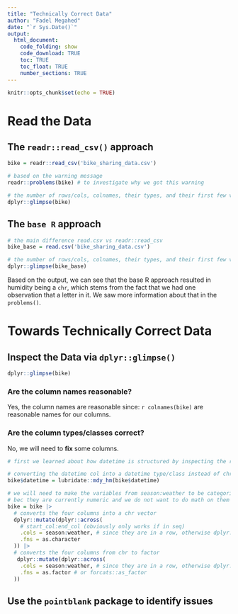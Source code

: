 ```yaml
---
title: "Technically Correct Data"
author: "Fadel Megahed"
date: "`r Sys.Date()`"
output: 
  html_document:
    code_folding: show
    code_download: TRUE
    toc: TRUE
    toc_float: TRUE
    number_sections: TRUE
---
```


```r
knitr::opts_chunk$set(echo = TRUE)
```

# Read the Data

## The `readr::read_csv()` approach

```r
bike = readr::read_csv('bike_sharing_data.csv')

# based on the warning message
readr::problems(bike) # to investigate why we got this warning

# the number of rows/cols, colnames, their types, and their first few values
dplyr::glimpse(bike)
```

## The `base R` approach

```r
# the main difference read.csv vs readr::read_csv
bike_base = read.csv('bike_sharing_data.csv')

# the number of rows/cols, colnames, their types, and their first few values
dplyr::glimpse(bike_base)
```

Based on the output, we can see that the base R approach resulted in humidity being a `chr`, which stems from the fact that we had one observation that a letter in it. We saw more information about that in the `problems()`. 


# Towards Technically Correct Data

## Inspect the Data via `dplyr::glimpse()`

```r
dplyr::glimpse(bike)
```

### Are the column names reasonable?

Yes, the column names are reasonable since: `r colnames(bike)` are reasonable names for our columns.

### Are the column types/classes correct?

No, we will need to **fix** some columns. 

```r
# first we learned about how datetime is structured by inspecting the rows until we say that the day is in the second input (e.g., 1/13/2011 22:00 so from the 13 this can only be a day since months go to 12)

# converting the datetime col into a datetime type/class instead of chr
bike$datetime = lubridate::mdy_hm(bike$datetime)

# we will need to make the variables from season:weather to be categorical/factor
# bec they are currently numeric and we do not want to do math on them (or interpolate them)
bike = bike |> 
  # converts the four columns into a chr vector
  dplyr::mutate(dplyr::across(
    # start_col:end_col (obviously only works if in seq)
    .cols = season:weather, # since they are in a row, otherwise dplyr::vars()
    .fns = as.character
  )) |> 
  # converts the four columns from chr to factor
   dplyr::mutate(dplyr::across(
    .cols = season:weather, # since they are in a row, otherwise dplyr::vars()
    .fns = as.factor # or forcats::as_factor
  )) 
```


## Use the `pointblank` package to identify issues



